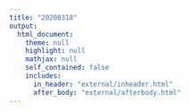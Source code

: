 ```yaml
---
title: "20200318"
output: 
  html_document:
    theme: null
    highlight: null
    mathjax: null
    self_contained: false
    includes:
      in_header: "external/inheader.html"
      after_body: "external/afterbody.html"
---
```

